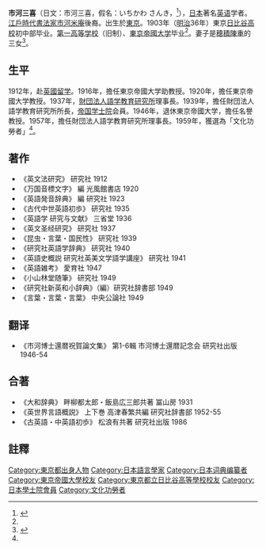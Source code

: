 {{japanese|japanese=市河 三喜|kana=いちかわ さんき|romaji=Ichikawa Sanki| image = Ichikawa Sanki photographed by Shigeru Tamura.jpg}}
'''市河三喜'''（日文：市河三喜，假名：いちかわ さんき，{{bd|1886年|2月18日|1970年|3月17日|Ichikawa Sanki}}<ref name=Nakajima>{{Cite journal|author=中島文雄|date=1971-1|title=彙報|journal=言語研究|issue=58|pages=99-101|publisher=[[日本语言学会|日本语言学会]]|issn=00243914|url=https://web.archive.org/web/20190906191518/http://www.ls-japan.org/modules/documents/LSJpapers/ihou/58_ihou_web.pdf|format=PDF|ref=中島}}</ref>），[[日本|日本]]著名[[英语|英语]]学者。[[江戶時代|江戶時代]][[書法家|書法家]][[市河米庵|市河米庵]]後裔。出生於[[東京|東京]]。1903年（[[明治|明治]]36年）東京[[日比谷高校|日比谷高校]]初中部毕业。[[舊制第一高等學校|第一高等学校]]（旧制）、[[東京帝國大学|東京帝國大学]]毕业<ref name=Nakajima/>。妻子是[[穂積陳重|穂積陳重]]的三女<ref name=Takato>{{Cite web|url=https://allreviews.jp:443/column/1660|title=市河晴子に恋して――『歐米の隅々』ほか|accessdate=2019-09-07|author=高遠弘美|date=2017-11-21|website=ALL REVIEWS|publisher=ノエマ（鹿島茂事務所）|archiveurl=https://web.archive.org/web/20210214112656/https://allreviews.jp/column/1660|archivedate=2021-02-14|deadlinkdate=|dead-url=no}}</ref>。

==生平==
1912年，赴[[英國|英國]][[留学|留学]]。1916年，擔任東京帝國大学助教授。1920年，擔任東京帝國大学教授。1937年，[[財団法人語学教育研究所|財団法人語学教育研究所]]理事長。1939年，擔任財団法人語学教育研究所所長，[[帝国学士院|帝国学士院]]会員。1946年，退休東京帝國大学，擔任名譽教授。1957年，擔任財団法人語学教育研究所理事長。1959年，獲選為「文化功勞者」<ref name=Nakajima/>。

==著作==
* 《英文法研究》 研究社 1912
* 《万国音標文字》 編 光風館書店 1920
* 《英語発音辞典》 編 研究社 1923
* 《古代中世英語初歩》 研究社 1935
* 《英語学 研究与文献》 三省堂 1936
* 《英文圣经研究》 研究社 1937
* 《昆虫・言葉・国民性》 研究社 1939
* 《研究社英語学辞典》 研究社 1940
* 《英語史概説 研究社英美文学語学講座》 研究社 1941
* 《英語雑考》 愛育社 1947
* 《小山林堂随筆》 研究社 1949
* 《研究社新英和小辞典》（編）研究社辞書部 1949
* 《言葉・言葉・言葉》 中央公論社 1949

==翻译==
* 《市河博士還暦祝賀論文集》 第1-6輯 市河博士還暦記念会 研究社出版 1946-54

==合著==
* 《大和辞典》 畔柳都太郎・飯島広三郎共著 冨山房 1931
* 《英世界言語概説》 上下巻 高津春繁共編 研究社辞書部 1952-55
* 《古英語・中英語初歩》 松浪有共著 研究社出版 1986

==註釋==
{{reflist}}
{{DEFAULTSORT:Ichikawa Sanki}}
[[Category:東京都出身人物|Category:東京都出身人物]]
[[Category:日本語言學家|Category:日本語言學家]]
[[Category:日本词典编纂者|Category:日本词典编纂者]]
[[Category:東京帝國大學校友|Category:東京帝國大學校友]]
[[Category:東京都立日比谷高等學校校友|Category:東京都立日比谷高等學校校友]]
[[Category:日本學士院會員|Category:日本學士院會員]]
[[Category:文化功勞者|Category:文化功勞者]]
